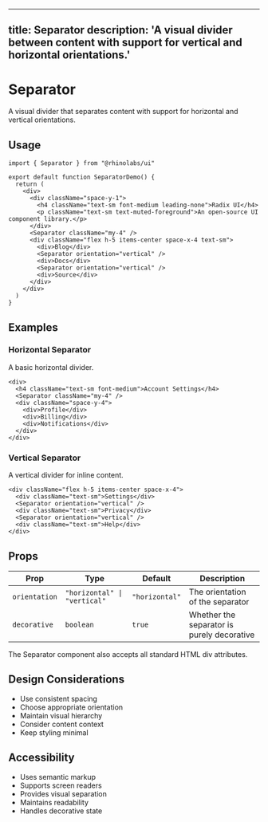  ---
title: Separator
description: 'A visual divider between content with support for vertical and horizontal orientations.'
---


# Separator

A visual divider that separates content with support for horizontal and vertical orientations.

## Usage

```tsx
import { Separator } from "@rhinolabs/ui"

export default function SeparatorDemo() {
  return (
    <div>
      <div className="space-y-1">
        <h4 className="text-sm font-medium leading-none">Radix UI</h4>
        <p className="text-sm text-muted-foreground">An open-source UI component library.</p>
      </div>
      <Separator className="my-4" />
      <div className="flex h-5 items-center space-x-4 text-sm">
        <div>Blog</div>
        <Separator orientation="vertical" />
        <div>Docs</div>
        <Separator orientation="vertical" />
        <div>Source</div>
      </div>
    </div>
  )
}
```

## Examples

### Horizontal Separator

A basic horizontal divider.

```tsx
<div>
  <h4 className="text-sm font-medium">Account Settings</h4>
  <Separator className="my-4" />
  <div className="space-y-4">
    <div>Profile</div>
    <div>Billing</div>
    <div>Notifications</div>
  </div>
</div>
```

### Vertical Separator

A vertical divider for inline content.

```tsx
<div className="flex h-5 items-center space-x-4">
  <div className="text-sm">Settings</div>
  <Separator orientation="vertical" />
  <div className="text-sm">Privacy</div>
  <Separator orientation="vertical" />
  <div className="text-sm">Help</div>
</div>
```

## Props

| Prop | Type | Default | Description |
|------|------|---------|-------------|
| `orientation` | `"horizontal" \| "vertical"` | `"horizontal"` | The orientation of the separator |
| `decorative` | `boolean` | `true` | Whether the separator is purely decorative |

The Separator component also accepts all standard HTML div attributes.

## Design Considerations

- Use consistent spacing
- Choose appropriate orientation
- Maintain visual hierarchy
- Consider content context
- Keep styling minimal

## Accessibility

- Uses semantic markup
- Supports screen readers
- Provides visual separation
- Maintains readability
- Handles decorative state
